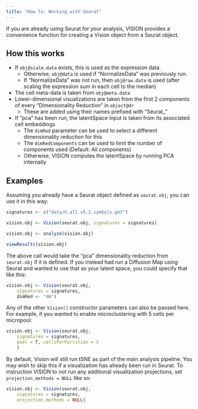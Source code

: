 ```yaml
---
title: "How To: Working with Seurat"
---
```


If you are already using Seurat for your analysis, VISION provides a convenience function for creating a Vision object from a Seurat object.

## How this works

* If `obj@scale.data` exists, this is used as the expression data.
  * Otherwise, `obj@data` is used if "NormalizeData" was previously run.
  * If "NormalizeData" was not run, then `obj@raw.data` is used (after scaling the expression sum in each cell to the median)
* The cell meta-data is taken from `obj@meta.data`
* Lower-dimensional visualizations are taken from the first 2 components of every "Dimensionality Reduction" in `object@dr`
  * These are added using their names prefixed with "Seurat\_"
* If "pca" has been run, the latentSpace input is taken from its associated cell embeddings
  * The `dimRed` parameter can be used to select a different dimensionality reduction for this
  * The `dimRedComponents` can be used to limit the number of components used (Default: All components)
  * Otherwise, VISION computes the latentSpace by running PCA internally

## Examples

Assuming you already have a Seurat object defined as `seurat.obj`, you can use it in this way:

```r
signatures <- c("data/h.all.v5.2.symbols.gmt")

vision.obj <- Vision(seurat.obj, signatures = signatures)

vision.obj <- analyze(vision.obj)

viewResults(vision.obj)
```

The above call would take the "pca" dimensionality reduction from `seurat.obj` if it is defined.  If you instead had run a Diffusion Map using Seurat and wanted to use that as your latent space, you could specify that like this:

```r
vision.obj <- Vision(seurat.obj,
    signatures = signatures, 
    dimRed <- "dm")
```

Any of the other `Vision()` constructor parameters can also be passed here.  For example, if you wanted to enable microclustering with 5 cells per micropool:

```r
vision.obj <- Vision(seurat.obj,
    signatures = signatures, 
    pool = T, cellsPerPartition = 5
    )
```

By default, Vision will still run tSNE as part of the main analysis pipeline.  You may wish to skip this if a visualization has already been run in Seurat.  To instruction VISION to not run any additional visualization projections, set `projection_methods = NULL` like so:

```r
vision.obj <- Vision(seurat.obj,
    signatures = signatures, 
    projection_methods = NULL)
```
